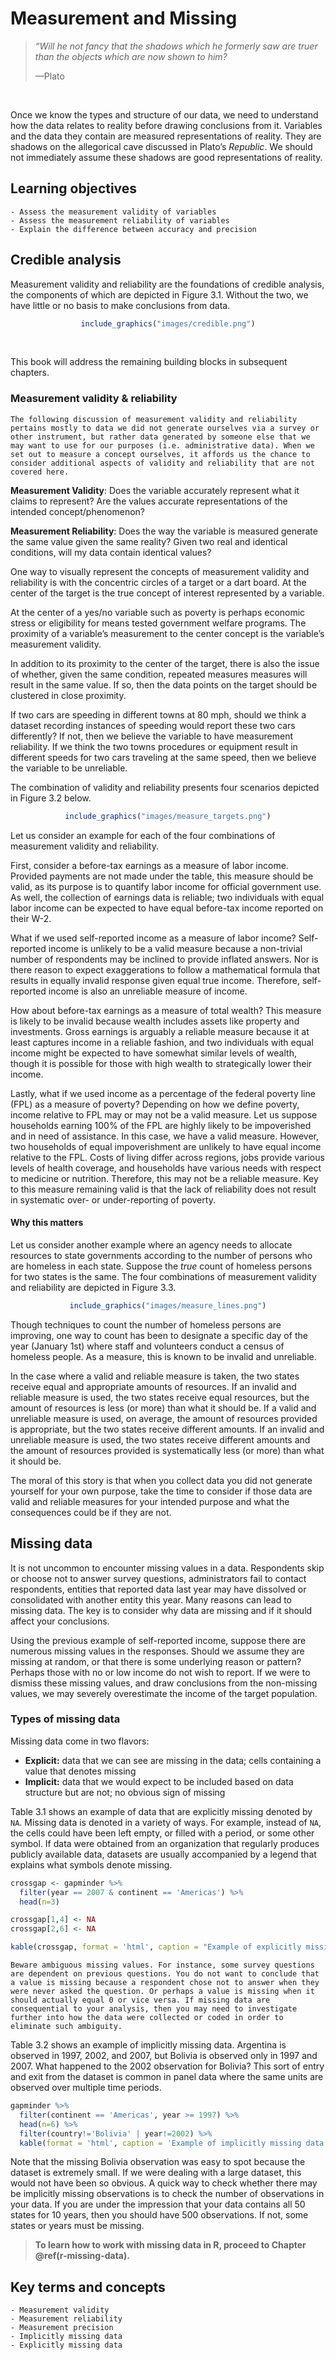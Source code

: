 # Measurement and Missing

> *"Will he not fancy that the shadows which he formerly saw are truer than the objects which are now shown to him?*
>
>---Plato

<br>

Once we know the types and structure of our data, we need to understand how the data relates to reality before drawing conclusions from it. Variables and the data they contain are measured representations of reality. They are shadows on the allegorical cave discussed in Plato's *Republic*. We should not immediately assume these shadows are good representations of reality.

## Learning objectives {#lo3}

```block
- Assess the measurement validity of variables
- Assess the measurement reliability of variables
- Explain the difference between accuracy and precision
```

## Credible analysis

Measurement validity and reliability are the foundations of credible analysis, the components of which are depicted in Figure 3.1. Without the two, we have little or no basis to make conclusions from data.

<center>
```r
include_graphics("images/credible.png")
```
</center>

<br>

This book will address the remaining building blocks in subsequent chapters.

### Measurement validity & reliability

```block
The following discussion of measurement validity and reliability pertains mostly to data we did not generate ourselves via a survey or other instrument, but rather data generated by someone else that we may want to use for our purposes (i.e. administrative data). When we set out to measure a concept ourselves, it affords us the chance to consider additional aspects of validity and reliability that are not covered here.
```

**Measurement Validity**: Does the variable accurately represent what it claims to represent? Are the values accurate representations of the intended concept/phenomenon?

**Measurement Reliability**: Does the way the variable is measured generate the same value given the same reality? Given two real and identical conditions, will my data contain identical values?

One way to visually represent the concepts of measurement validity and reliability is with the concentric circles of a target or a dart board. At the center of the target is the true concept of interest represented by a variable.

At the center of a yes/no variable such as poverty is perhaps economic stress or eligibility for means tested government welfare programs. The proximity of a variable's measurement to the center concept is the variable's measurement validity.

In addition to its proximity to the center of the target, there is also the issue of whether, given the same condition, repeated measures measures will result in the same value. If so, then the data points on the target should be clustered in close proximity. 

If two cars are speeding in different towns at 80 mph, should we think a dataset recording instances of speeding would report these two cars differently? If not, then we believe the variable to have measurement reliability. If we think the two towns procedures or equipment result in different speeds for two cars traveling at the same speed, then we believe the variable to be unreliable.

The combination of validity and reliability presents four scenarios depicted in Figure 3.2 below.

<center>
```r
include_graphics("images/measure_targets.png")
```
</center>

Let us consider an example for each of the four combinations of measurement validity and reliability.

First, consider a before-tax earnings as a measure of labor income. Provided payments are not made under the table, this measure should be valid, as its purpose is to quantify labor income for official government use. As well, the collection of earnings data is reliable; two individuals with equal labor income can be expected to have equal before-tax income reported on their W-2.

What if we used self-reported income as a measure of labor income? Self-reported income is unlikely to be a valid measure because a non-trivial number of respondents may be inclined to provide inflated answers. Nor is there reason to expect exaggerations to follow a mathematical formula that results in equally invalid response given equal true income. Therefore, self-reported income is also an unreliable measure of income.

How about before-tax earnings as a measure of total wealth? This measure is likely to be invalid because wealth includes assets like property and investments. Gross earnings is arguably a reliable measure because it at least captures income in a reliable fashion, and two individuals with equal income might be expected to have somewhat similar levels of wealth, though it is possible for those with high wealth to strategically lower their income.

Lastly, what if we used income as a percentage of the federal poverty line (FPL) as a measure of poverty? Depending on how we define poverty, income relative to FPL may or may not be a valid measure. Let us suppose households earning 100% of the FPL are highly likely to be impoverished and in need of assistance. In this case, we have a valid measure. However, two households of equal impoverishment are unlikely to have equal income relative to the FPL. Costs of living differ across regions, jobs provide various levels of health coverage, and households have various needs with respect to medicine or nutrition. Therefore, this may not be a reliable measure. Key to this measure remaining valid is that the lack of reliability does not result in systematic over- or under-reporting of poverty. 

#### Why this matters

Let us consider another example where an agency needs to allocate resources to state governments according to the number of persons who are homeless in each state. Suppose the *true* count of homeless persons for two states is the same. The four combinations of measurement validity and reliability are depicted in Figure 3.3.

<center>
```r
include_graphics("images/measure_lines.png")
```
</center>

Though techniques to count the number of homeless persons are improving, one way to count has been to designate a specific day of the year (January 1st) where staff and volunteers conduct a census of homeless people. As a measure, this is known to be invalid and unreliable.

In the case where a valid and reliable measure is taken, the two states receive equal and appropriate amounts of resources. If an invalid and reliable measure is used, the two states receive equal resources, but the amount of resources is less (or more) than what it should be. If a valid and unreliable measure is used, on average, the amount of resources provided is appropriate, but the two states receive different amounts. If an invalid and unreliable measure is used, the two states receive different amounts and the amount of resources provided is systematically less (or more) than what it should be.

The moral of this story is that when you collect data you did not generate yourself for your own purpose, take the time to consider if those data are valid and reliable measures for your intended purpose and what the consequences could be if they are not.

## Missing data

It is not uncommon to encounter missing values in a data. Respondents skip or choose not to answer survey questions, administrators fail to contact respondents, entities that reported data last year may have dissolved or consolidated with another entity this year. Many reasons can lead to missing data. The key is to consider why data are missing and if it should affect your conclusions.

Using the previous example of self-reported income, suppose there are numerous missing values in the responses. Should we assume they are missing at random, or that there is some underlying reason or pattern? Perhaps those with no or low income do not wish to report. If we were to dismiss these missing values, and draw conclusions from the non-missing values, we may severely overestimate the income of the target population.

### Types of missing data

Missing data come in two flavors:

- **Explicit:** data that we can see are missing in the data; cells containing a value that denotes missing
- **Implicit:** data that we would expect to be included based on data structure but are not; no obvious sign of missing

Table 3.1 shows an example of data that are explicitly missing denoted by `NA`. Missing data is denoted in a variety of ways. For example, instead of `NA`, the cells could have been left empty, or filled with a period, or some other symbol. If data were obtained from an organization that regularly produces publicly available data, datasets are usually accompanied by a legend that explains what symbols denote missing. 

```r
crossgap <- gapminder %>% 
  filter(year == 2007 & continent == 'Americas') %>% 
  head(n=3)

crossgap[1,4] <- NA
crossgap[2,6] <- NA

kable(crossgap, format = 'html', caption = "Example of explicitly missing data")
```

```block
Beware ambiguous missing values. For instance, some survey questions are dependent on previous questions. You do not want to conclude that a value is missing because a respondent chose not to answer when they were never asked the question. Or perhaps a value is missing when it should actually equal 0 or vice versa. If missing data are consequential to your analysis, then you may need to investigate further into how the data were collected or coded in order to eliminate such ambiguity.
```

Table 3.2 shows an example of implicitly missing data. Argentina is observed in 1997, 2002, and 2007, but Bolivia is observed only in 1997 and 2007. What happened to the 2002 observation for Bolivia? This sort of entry and exit from the dataset is common in panel data where the same units are observed over multiple time periods. 

```r
gapminder %>% 
  filter(continent == 'Americas', year >= 1997) %>% 
  head(n=6) %>%
  filter(country!='Bolivia' | year!=2002) %>% 
  kable(format = 'html', caption = 'Example of implicitly missing data')
```

Note that the missing Bolivia observation was easy to spot because the dataset is extremely small. If we were dealing with a large dataset, this would not have been so obvious. A quick way to check whether there may be implicitly missing observations is to check the number of observations in your data. If you are under the impression that your data contains all 50 states for 10 years, then you should have 500 observations. If not, some states or years must be missing.

> **To learn how to work with missing data in R, proceed to Chapter \@ref(r-missing-data).**

## Key terms and concepts {#kt2}

```block
- Measurement validity
- Measurement reliability
- Measurement precision
- Implicitly missing data
- Explicitly missing data
```
